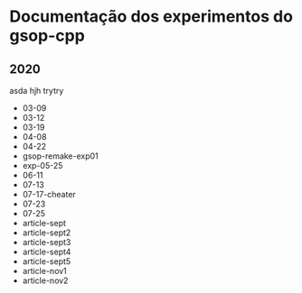 
# Documentação dos experimentos do gsop-cpp

## 2020

<Tabs>
    <Tab eventKey='1' title='1'>asda</Tab>
    <Tab eventKey='2' title='2'>hjh</Tab>
    <Tab eventKey='3' title='3'>trytry</Tab>
</Tabs>

* <Link href='/2020/03-09'>03-09</Link>

* <Link href='/2020/03-12'>03-12</Link>

* <Link href='/2020/03-19'>03-19</Link>

* <Link href='/2020/04-08'>04-08</Link>

* <Link href='/2020/04-22'>04-22</Link>

* <Link href='/2020/gsop-remake-exp01'>gsop-remake-exp01</Link>

* <Link href='/2020/exp-05-25'>exp-05-25</Link>

* <Link href='/2020/06-11'>06-11</Link>

* <Link href='/2020/07-13'>07-13</Link>

* <Link href='/2020/07-17-cheater'>07-17-cheater</Link>

* <Link href='/2020/07-23'>07-23</Link>

* <Link href='/2020/07-25'>07-25</Link>

* <Link href='/2020/article-sept'>article-sept</Link>

* <Link href='/2020/article-sept2'>article-sept2</Link>

* <Link href='/2020/article-sept3'>article-sept3</Link>

* <Link href='/2020/article-sept4'>article-sept4</Link>

* <Link href='/2020/article-sept5'>article-sept5</Link>

* <Link href='/2020/article-nov1'>article-nov1</Link>

* <Link href='/2020/article-nov2'>article-nov2</Link>